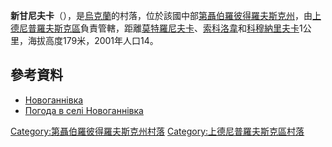 {{coord|48|34|48|N|33|55|19|E|scale:30000_region:UA|display=title}}

'''新甘尼夫卡'''（{{lang-uk|Новоганнівка}}），是[[烏克蘭|烏克蘭]]的村落，位於該國中部[[第聶伯羅彼得羅夫斯克州|第聶伯羅彼得羅夫斯克州]]，由[[上德尼普羅夫斯克區|上德尼普羅夫斯克區]]負責管轄，距離[[莫特羅尼夫卡|莫特羅尼夫卡]]、[[索科洛韋_(上德尼普羅夫斯克區)|索科洛韋]]和[[科穆納里夫卡_(皮亞季哈特基區)|科穆納里夫卡]]1公里，海拔高度179米，2001年人口14。

==參考資料==
*[http://gska2.rada.gov.ua/pls/z7502/A005?rdat1=06.12.2007&rf7571=5261 Новоганнівка]{{dead link|date=2018年3月 |bot=InternetArchiveBot |fix-attempted=yes }}
* [http://weather.in.ua/ua/dnepropetrovskaja/17480 Погода в селі Новоганнівка] {{Wayback|url=http://weather.in.ua/ua/dnepropetrovskaja/17480 |date=20200629013039 }}

{{DEFAULTSORT:Новоганнівка}}
[[Category:第聶伯羅彼得羅夫斯克州村落|Category:第聶伯羅彼得羅夫斯克州村落]]
[[Category:上德尼普羅夫斯克區村落|Category:上德尼普羅夫斯克區村落]]


{{Dnipropetrovsk-geo-stub}}